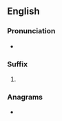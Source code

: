 {{also|logues|logués}}
==English==

===Pronunciation===
* {{a|UK}} {{IPA|/lɒɡz/|lang=en}}

===Suffix===
{{head|en|suffix}}

# {{plural of|-logue|lang=en}}

===Anagrams===
* {{anagrams|en|gulose}}